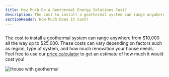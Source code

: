 ```yaml
---
title: How Much Do a Geothermal Energy Solutions Cost?
description: The cost to install a geothermal system can range anywhere from $10,000 all the way up to $25,000
sectionHeader: How Much Does It Cost?
---
```


<img src="/img.png" alt="" />

The cost to install a geothermal system can range anywhere from $10,000 all the way up to $25,000.
These costs can vary depending on factors such as region, type of system, and how much renovation your house needs.
Feel free to use our [price calculator](/calculator/) to get an estimate of how much it would cost you!

<img src="/images/geothermal_cost.avif" alt="House with geothermal"/>

